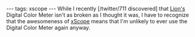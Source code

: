 ---
tags: xscope
---
While I recently [/twitter/711 discovered] that [[Lion's]] Digital Color Meter isn't as broken as I thought it was, I have to recognize that the awesomeness of [[xScope]] means that I'm unlikely to ever use the Digital Color Meter again anyway.
